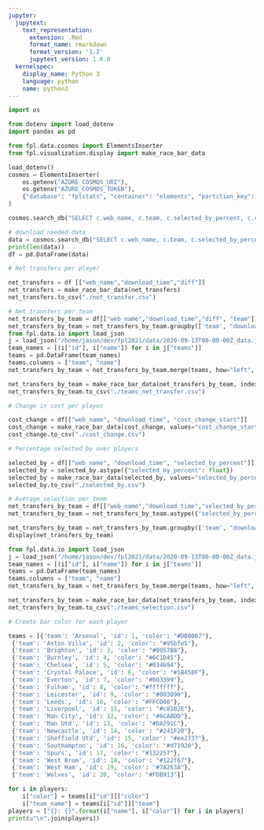 ```yaml
---
jupyter:
  jupytext:
    text_representation:
      extension: .Rmd
      format_name: rmarkdown
      format_version: '1.2'
      jupytext_version: 1.6.0
  kernelspec:
    display_name: Python 3
    language: python
    name: python3
---
```


```python
import os

from dotenv import load_dotenv
import pandas as pd

from fpl.data.cosmos import ElementsInserter
from fpl.visualization.display import make_race_bar_data
```

```python
load_dotenv()
cosmos = ElementsInserter(
    os.getenv("AZURE_COSMOS_URI"),
    os.getenv("AZURE_COSMOS_TOKEN"),
    {"database": "fplstats", "container": "elements", "partition_key": "download_time"},
)
```

```python
cosmos.search_db("SELECT c.web_name, c.team, c.selected_by_percent, c.cost_change_start, c.download_time, (c.transfers_in - c.transfers_out) AS diff from c")
```

```python
# download needed data
data = cosmos.search_db("SELECT c.web_name, c.team, c.selected_by_percent, c.cost_change_start, c.download_time, (c.transfers_in - c.transfers_out) AS diff from c")
print(len(data))
df = pd.DataFrame(data)
```

```python
# Net transfers per player

net_transfers = df [["web_name","download_time","diff"]]
net_transfers = make_race_bar_data(net_transfers)
net_transfers.to_csv("./net_transfer.csv")

```

```python
# Net transfers per team
net_transfers_by_team = df[["web_name","download_time","diff", "team"]]
net_transfers_by_team = net_transfers_by_team.groupby(['team', "download_time"]).sum().reset_index()
from fpl.data.io import load_json
j = load_json("/home/jason/dev/fpl2021/data/2020-09-13T00-00-00Z_data.json")
team_names = [(i["id"], i["name"]) for i in j["teams"]]
teams = pd.DataFrame(team_names)
teams.columns = ["team", "name"]
net_transfers_by_team = net_transfers_by_team.merge(teams, how="left", on=["team"])

net_transfers_by_team = make_race_bar_data(net_transfers_by_team, index="name")
net_transfers_by_team.to_csv("./teams_net_transfer.csv")
```

```python
# Change in cost per player

cost_change = df[["web_name", "download_time", "cost_change_start"]]
cost_change = make_race_bar_data(cost_change, values="cost_change_start")
cost_change.to_csv("./cost_change.csv")
```

```python
# Percentage selected by over players

selected_by = df[["web_name", "download_time", "selected_by_percent"]]
selected_by = selected_by.astype({"selected_by_percent": float})
selected_by = make_race_bar_data(selected_by, values="selected_by_percent")
selected_by.to_csv("./selected_by.csv")
```

```python
# Average selection per team
net_transfers_by_team = df[["web_name","download_time","selected_by_percent", "team"]]
net_transfers_by_team = net_transfers_by_team.astype({"selected_by_percent": float})

net_transfers_by_team = net_transfers_by_team.groupby(['team', "download_time"]).agg(lambda x: sum(sorted(x)[-3:])/3).reset_index()
display(net_transfers_by_team)

from fpl.data.io import load_json
j = load_json("/home/jason/dev/fpl2021/data/2020-09-13T00-00-00Z_data.json")
team_names = [(i["id"], i["name"]) for i in j["teams"]]
teams = pd.DataFrame(team_names)
teams.columns = ["team", "name"]
net_transfers_by_team = net_transfers_by_team.merge(teams, how="left", on=["team"])

net_transfers_by_team = make_race_bar_data(net_transfers_by_team, index="name", values="selected_by_percent")
net_transfers_by_team.to_csv("./teams_selection.csv")
```

```python
# Create bar color for each player

teams = [{'team': 'Arsenal', 'id': 1, 'color': "#DB0007"},
 {'team': 'Aston Villa', 'id': 2, 'color': "#95bfe5"},
 {'team': 'Brighton', 'id': 3, 'color': "#0057B8"},
 {'team': 'Burnley', 'id': 4, 'color': "#6C1D45"},
 {'team': 'Chelsea', 'id': 5, 'color': "#034694"},
 {'team': 'Crystal Palace', 'id': 6, 'color': "#1B458F"},
 {'team': 'Everton', 'id': 7, 'color': "#003399"},
 {'team': 'Fulham', 'id': 8, 'color': "#fffffff"},
 {'team': 'Leicester', 'id': 9, 'color': "#003090"},
 {'team': 'Leeds', 'id': 10, 'color': "#FFCD00"},
 {'team': 'Liverpool', 'id': 11, 'color': "#c8102E"},
 {'team': 'Man City', 'id': 12, 'color': "#6CABDD"},
 {'team': 'Man Utd', 'id': 13, 'color': "#DA291C"},
 {'team': 'Newcastle', 'id': 14, 'color': "#241F20"},
 {'team': 'Sheffield Utd', 'id': 15, 'color': "#ee2737"},
 {'team': 'Southampton', 'id': 16, 'color': "#d71920"},
 {'team': 'Spurs', 'id': 17, 'color': "#132257"},
 {'team': 'West Brom', 'id': 18, 'color': "#122f67"},
 {'team': 'West Ham', 'id': 19, 'color': "#7A263A"},
 {'team': 'Wolves', 'id': 20, 'color': "#FDB913"}]

for i in players:
    i["color"] = teams[i["id"]]["color"]
    i["team_name"] = teams[i["id"]]["team"]
players = ["{}: {}".format(i["name"], i["color"]) for i in players]
print(u"\n".join(players))
```
